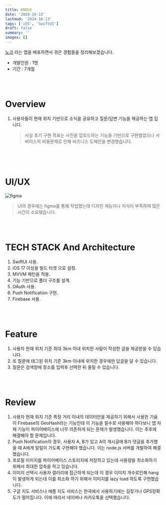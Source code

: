 ```yaml
---
title: KNOCK 
date: '2024-10-13'
lastmod: '2024-10-13'
tags: ['iOS', 'SwiftUI']
draft: false 
summary: ''
images: []
---
```


[노크](https://apps.apple.com/kr/app/%EB%85%B8%ED%81%AC-%EC%9E%A5%EC%86%8C-%EC%A7%88%EB%AC%B8-%EB%8B%B5%EB%B3%80-%EC%86%8C%ED%86%B5/id6670785828) 라는 앱을 배포하면서 겪은 경험들을 정리해보겠습니다. 

* 개발인원 : 1명
* 기간 : 7개월

<br />
<br />

# Overview

1. 사용자들이 현재 위치 기반으로 소식을 공유하고 질문/답변 기능을 제공하는 앱 입니다.
    > 사실 초기 구현 목표는 사진을 업로드하는 기능을 기반으로 구현했었으나 서버리스의 비용문제로 인해 비즈니스 도메인을 변경했습니다.


<br />
<br />
<br />

# UI/UX

![figma](/static/images/knock/henry_fig.png)

> UI의 경우에는 figma를 통해 작업했는데 디자인 재능이나 지식이 부족하여 많은 시간이 소요됐습니다. 


<br />
<br />


# TECH STACK And Architecture

1. SwiftUI 사용.
2. iOS 17 이상을 빌드 타겟 으로 설정.
3. MVVM 패턴을 적용.
4. 기능 기반으로 폴더 구조를 설계.
5. OAuth 사용.
6. Push Notification 구현.
7. Firebase 사용.

<br />
<br />

# Feature
1. 사용자 현재 위치 기준 최대 3km 이내 위치한 사람이 작성한 글을 제공받을 수 있습니다.
2. 또 질문에 태그된 위치 기준 3km 이내에 위치한 경우에만 답글을 달 수 있습니다.
3. 질문은 검색창에 장소를 입력후 선택한 뒤 올릴 수 있습니다.

<br />
<br />

# Review
1. 사용자 현재 위치 기준 특정 거리 이내의 데이터만을 제공하기 위해서 사용한 기술이 Firebase의 GeoHash라는 기능인데 이 기능을 필수로 사용해야 하다보니
앱 자체 기능이 파이어베이스에 너무 의존하게 되는 문제가 발생했습니다. 이는 추후에 해결해야 할 문제입니다.
2. Push Notification의 경우, 사용자 A, B가 있고 A의 게시글에 B가 댓글을 추가했을 때 A에게 알림이 가도록 구현해야 했습니다.
이는 node.js 서버를 개발하여 해결했습니다.
3. 프로필 이미지를 파이어베이스 스토리지에 저장하고 있는데 사용량을 최소화하기 위해서 최대한 압축을 하고 있습니다. 
4. 이미지 선택시 사용자 갤러리에 접근하게 되는데 이 경우 이미지 개수로인해 hang이 발생하게 되는데 이를 최소화 하기 위해서 이미지를 lazy load 하도록 구현했습니다.
5. 구글 지도 서비스나 애플 지도 서비스는 한국에서 사용하기에는 길찾기나 GPS정확도가 떨어집니다. 이에 따라서 네이버나 카카오톡을 선택했습니다.